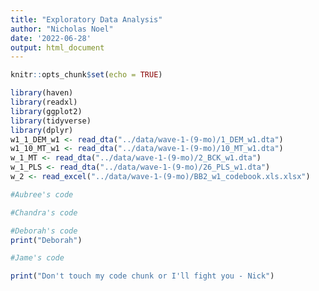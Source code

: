 ```yaml
---
title: "Exploratory Data Analysis"
author: "Nicholas Noel"
date: '2022-06-28'
output: html_document
---
```


```r
knitr::opts_chunk$set(echo = TRUE)
```

```r
library(haven)
library(readxl)
library(ggplot2)
library(tidyverse)
library(dplyr)
w1_1_DEM_w1 <- read_dta("../data/wave-1-(9-mo)/1_DEM_w1.dta")
w1_10_MT_w1 <- read_dta("../data/wave-1-(9-mo)/10_MT_w1.dta")
w_1_MT <- read_dta("../data/wave-1-(9-mo)/2_BCK_w1.dta")
w_1_PLS <- read_dta("../data/wave-1-(9-mo)/26_PLS_w1.dta")
w_2 <- read_excel("../data/wave-1-(9-mo)/BB2_w1_codebook.xls.xlsx")
```


```r
#Aubree's code
```

```r
#Chandra's code
```

```r
#Deborah's code
print("Deborah")
```

```r
#Jame's code
```

```r
print("Don't touch my code chunk or I'll fight you - Nick")
```